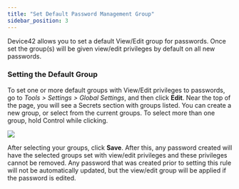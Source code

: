 ```yaml
---
title: "Set Default Password Management Group"
sidebar_position: 3
---
```


Device42 allows you to set a default View/Edit group for passwords. Once set the group(s) will be given view/edit privileges by default on all new passwords.

### Setting the Default Group

To set one or more default groups with View/Edit privileges to passwords, go to _Tools > Settings > Global Settings_, and then click **Edit**. Near the top of the page, you will see a Secrets section with groups listed. You can create a new group, or select from the current groups. To select more than one group, hold Control while clicking.

![](/assets/images/Secrets-7-global-settings-700x210.png)

After selecting your groups, click **Save**. After this, any password created will have the selected groups set with view/edit privileges and these privileges cannot be removed. Any password that was created prior to setting this rule will not be automatically updated, but the view/edit group will be applied if the password is edited.
